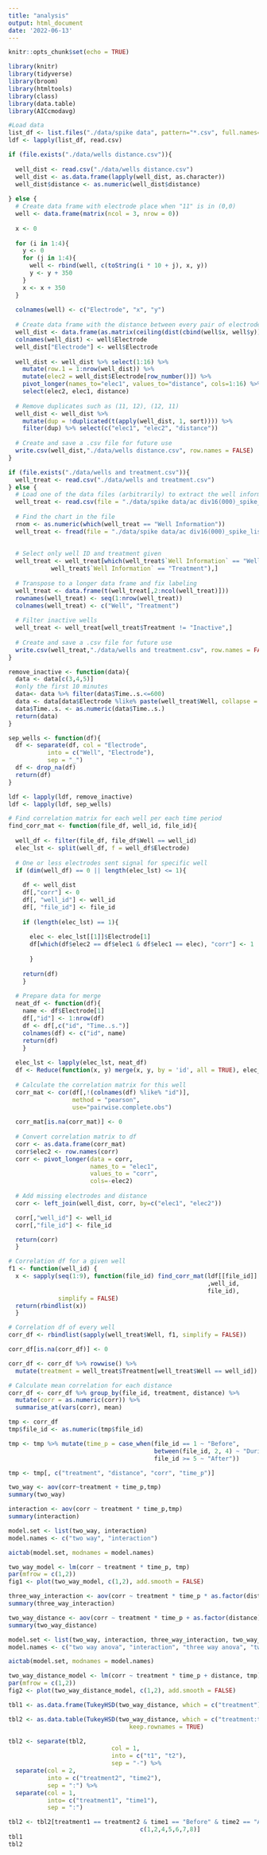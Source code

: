 ---
title: "analysis"
output: html_document
date: '2022-06-13'
---

```{r setup, include=FALSE}
knitr::opts_chunk$set(echo = TRUE)
```

```{r load-packages, message = FALSE}
library(knitr)
library(tidyverse)
library(broom)
library(htmltools)
library(class)
library(data.table)
library(AICcmodavg)
```

```{r load data}
#Load data
list_df <- list.files("./data/spike data", pattern="*.csv", full.names=TRUE)
ldf <- lapply(list_df, read.csv)
```

```{r distance calculations}
if (file.exists("./data/wells distance.csv")){
  
  well_dist <- read.csv("./data/wells distance.csv")
  well_dist <- as.data.frame(lapply(well_dist, as.character))
  well_dist$distance <- as.numeric(well_dist$distance)
  
} else {
  # Create data frame with electrode place when "11" is in (0,0)
  well <- data.frame(matrix(ncol = 3, nrow = 0))
  
  x <- 0
  
  for (i in 1:4){
    y <- 0
    for (j in 1:4){
      well <- rbind(well, c(toString(i * 10 + j), x, y))
      y <- y + 350
    }
    x <- x + 350
  }
  
  colnames(well) <- c("Electrode", "x", "y")
  
  # Create data frame with the distance between every pair of electrodes
  well_dist <- data.frame(as.matrix(ceiling(dist(cbind(well$x, well$y)))))
  colnames(well_dist) <- well$Electrode
  well_dist["Electrode"] <- well$Electrode
  
  well_dist <- well_dist %>% select(1:16) %>% 
    mutate(row.1 = 1:nrow(well_dist)) %>% 
    mutate(elec2 = well_dist$Electrode[row_number()]) %>%
    pivot_longer(names_to="elec1", values_to="distance", cols=1:16) %>% 
    select(elec2, elec1, distance)
  
  # Remove duplicates such as (11, 12), (12, 11)
  well_dist <- well_dist %>% 
    mutate(dup = !duplicated(t(apply(well_dist, 1, sort)))) %>%
    filter(dup) %>% select(c("elec1", "elec2", "distance"))
  
  # Create and save a .csv file for future use
  write.csv(well_dist,"./data/wells distance.csv", row.names = FALSE)
}
```

```{r find wells and treatments, warning=FALSE}
if (file.exists("./data/wells and treatment.csv")){
  well_treat <- read.csv("./data/wells and treatment.csv")
} else {
  # Load one of the data files (arbitrarily) to extract the well information chart
  well_treat <- read.csv(file = "./data/spike data/ac div16(000)_spike_list.csv")
  
  # Find the chart in the file
  rnom <- as.numeric(which(well_treat == "Well Information"))
  well_treat <- fread(file = "./data/spike data/ac div16(000)_spike_list.csv", skip=rnom)
  
  
  # Select only well ID and treatment given
  well_treat <- well_treat[which(well_treat$`Well Information` == "Well" | 
            well_treat$`Well Information` == "Treatment"),]
  
  # Transpose to a longer data frame and fix labeling
  well_treat <- data.frame(t(well_treat[,2:ncol(well_treat)]))
  rownames(well_treat) <- seq(1:nrow(well_treat))
  colnames(well_treat) <- c("Well", "Treatment")
  
  # Filter inactive wells
  well_treat <- well_treat[well_treat$Treatment != "Inactive",]
  
  # Create and save a .csv file for future use
  write.csv(well_treat,"./data/wells and treatment.csv", row.names = FALSE)
}
```

```{r clean the data, message=FALSE}
remove_inactive <- function(data){
  data <- data[c(3,4,5)]
  #only the first 10 minutes
  data<- data %>% filter(data$Time..s.<=600) 
  data <- data[data$Electrode %like% paste(well_treat$Well, collapse = "|"),] 
  data$Time..s. <- as.numeric(data$Time..s.)
  return(data)
}

sep_wells <- function(df){
  df <- separate(df, col = "Electrode",
           into = c("Well", "Electrode"),
           sep = "_")
  df <- drop_na(df)
  return(df)
}

ldf <- lapply(ldf, remove_inactive)
ldf <- lapply(ldf, sep_wells)
```

```{r correlation matrix per time period, message=FALSE}
# Find correlation matrix for each well per each time period
find_corr_mat <- function(file_df, well_id, file_id){
  
  well_df <- filter(file_df, file_df$Well == well_id)
  elec_lst <- split(well_df, f = well_df$Electrode)
  
  # One or less electrodes sent signal for specific well
  if (dim(well_df) == 0 || length(elec_lst) <= 1){
    
    df <- well_dist
    df[,"corr"] <- 0
    df[, "well_id"] <- well_id
    df[, "file_id"] <- file_id
    
    if (length(elec_lst) == 1){
      
      elec <- elec_lst[[1]]$Electrode[1]
      df[which(df$elec2 == df$elec1 & df$elec1 == elec), "corr"] <- 1
      
      }
    
    return(df)
    }
  
  # Prepare data for merge
  neat_df <- function(df){
    name <- df$Electrode[1]
    df[,"id"] <- 1:nrow(df)
    df <- df[,c("id", "Time..s.")]
    colnames(df) <- c("id", name)
    return(df)
    }
  
  elec_lst <- lapply(elec_lst, neat_df)
  df <- Reduce(function(x, y) merge(x, y, by = 'id', all = TRUE), elec_lst)
  
  # Calculate the correlation matrix for this well
  corr_mat <- cor(df[,!(colnames(df) %like% "id")],
                  method = "pearson", 
                  use="pairwise.complete.obs")
  
  corr_mat[is.na(corr_mat)] <- 0
  
  # Convert correlation matrix to df
  corr <- as.data.frame(corr_mat)
  corr$elec2 <- row.names(corr)
  corr <- pivot_longer(data = corr, 
                       names_to = "elec1", 
                       values_to = "corr", 
                       cols=-elec2)
  
  # Add missing electrodes and distance
  corr <- left_join(well_dist, corr, by=c("elec1", "elec2"))

  corr[,"well_id"] <- well_id
  corr[,"file_id"] <- file_id

  return(corr)
  }

# Correlation df for a given well
f1 <- function(well_id) {
  x <- sapply(seq(1:9), function(file_id) find_corr_mat(ldf[[file_id]]
                                                        ,well_id,
                                                        file_id),
              simplify = FALSE)
  return(rbindlist(x))
  }

# Correlation df of every well
corr_df <- rbindlist(sapply(well_treat$Well, f1, simplify = FALSE))
```

```{r mean correlation by distance}
corr_df[is.na(corr_df)] <- 0

corr_df <- corr_df %>% rowwise() %>%
  mutate(treatment = well_treat$Treatment[well_treat$Well == well_id])

# Calculate mean correlation for each distance
corr_df <- corr_df %>% group_by(file_id, treatment, distance) %>% 
  mutate(corr = as.numeric(corr)) %>%
  summarise_at(vars(corr), mean)
```

```{r prepare data for ANOVA tests}
tmp <- corr_df
tmp$file_id <- as.numeric(tmp$file_id)

tmp <- tmp %>% mutate(time_p = case_when(file_id == 1 ~ "Before",
                                         between(file_id, 2, 4) ~ "During",
                                         file_id >= 5 ~ "After"))

tmp <- tmp[, c("treatment", "distance", "corr", "time_p")]
```

```{r additive two-way ANOVA}
two_way <- aov(corr~treatment + time_p,tmp)
summary(two_way)
```

```{r two-way ANOVA with interaction}
interaction <- aov(corr ~ treatment * time_p,tmp)
summary(interaction)
```

```{r AIC's method to find best fitted ANOVA of two}
model.set <- list(two_way, interaction)
model.names <- c("two way", "interaction")

aictab(model.set, modnames = model.names)
```

```{r determine fit of the model, width=2}
two_way_model <- lm(corr ~ treatment * time_p, tmp)
par(mfrow = c(1,2))
fig1 <- plot(two_way_model, c(1,2), add.smooth = FALSE)
```

```{r ANOVA tests with distance}
three_way_interaction <- aov(corr ~ treatment * time_p * as.factor(distance), tmp)
summary(three_way_interaction)

two_way_distance <- aov(corr ~ treatment * time_p + as.factor(distance), tmp)
summary(two_way_distance)
```

```{r AIC's method to find best fitted ANOVA of four}
model.set <- list(two_way, interaction, three_way_interaction, two_way_distance)
model.names <- c("two way anova", "interaction", "three way anova", "two way with distance")

aictab(model.set, modnames = model.names)
```

```{r determine fit of the model}
two_way_distance_model <- lm(corr ~ treatment * time_p + distance, tmp)
par(mfrow = c(1,2))
fig2 <- plot(two_way_distance_model, c(1,2), add.smooth = FALSE)
```

```{r Tukey’s Test for multiple comparisons}
tbl1 <- as.data.frame(TukeyHSD(two_way_distance, which = c("treatment"))[[1]])

tbl2 <- as.data.table(TukeyHSD(two_way_distance, which = c("treatment:time_p"))[[1]], 
                                  keep.rownames = TRUE)

tbl2 <- separate(tbl2,
                             col = 1,
                             into = c("t1", "t2"),
                             sep = "-") %>% 
  separate(col = 2,
           into = c("treatment2", "time2"),
           sep = ":") %>% 
  separate(col = 1,
           into= c("treatment1", "time1"), 
           sep = ":")

tbl2 <- tbl2[treatment1 == treatment2 & time1 == "Before" & time2 == "After",
                                     c(1,2,4,5,6,7,8)]
tbl1
tbl2
```
